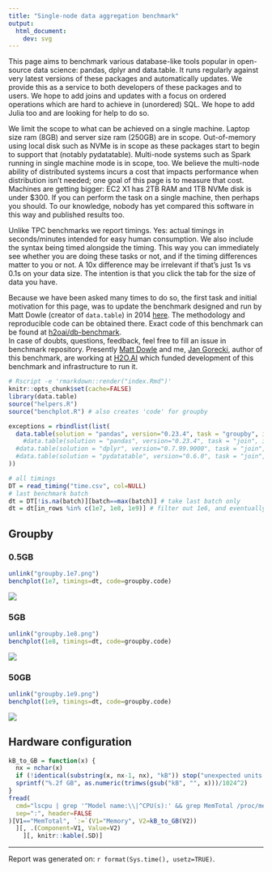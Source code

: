 ```yaml
---
title: "Single-node data aggregation benchmark"
output:
  html_document:
    dev: svg
---
```


This page aims to benchmark various database-like tools popular in open-source data science: pandas, dplyr and data.table. It runs regularly against very latest versions of these packages and automatically updates. We provide this as a service to both developers of these packages and to users. We hope to add joins and updates with a focus on ordered operations which are hard to achieve in (unordered) SQL. We hope to add Julia too and are looking for help to do so.

We limit the scope to what can be achieved on a single machine. Laptop size ram (8GB) and server size ram (250GB) are in scope. Out-of-memory using local disk such as NVMe is in scope as these packages start to begin to support that (notably pydatatable). Multi-node systems such as Spark running in single machine mode is in scope, too. We believe the multi-node ability of distributed systems incurs a cost that impacts performance when distribution isn't needed; one goal of this page is to measure that cost. Machines are getting bigger: EC2 X1 has 2TB RAM and 1TB NVMe disk is under $300. If you can perform the task on a single machine, then perhaps you should. To our knowledge, nobody has yet compared this software in this way and published results too.

Unlike TPC benchmarks we report timings. Yes: actual timings in seconds/minutes intended for easy human consumption. We also include the syntax being timed alongside the timing. This way you can immediately see whether you are doing these tasks or not, and if the timing differences matter to you or not. A 10x difference may be irrelevant if that's just 1s vs 0.1s on your data size. The intention is that you click the tab for the size of data you have.

Because we have been asked many times to do so, the first task and initial motivation for this page, was to update the benchmark designed and run by Matt Dowle (creator of `data.table`) in 2014 [here](https://github.com/Rdatatable/data.table/wiki/Benchmarks-%3A-Grouping). The methodology and reproducible code can be obtained there. Exact code of this benchmark can be found at [h2oai/db-benchmark](https://github.com/h2oai/db-benchmark).  
In case of doubts, questions, feedback, feel free to fill an issue in benchmark repository.
Presently [Matt Dowle](https://github.com/mattdowle) and me, [Jan Gorecki](https://github.com/jangorecki), author of this benchmark, are working at [H2O.AI](https://www.h2o.ai) which funded development of this benchmark and infrastructure to run it.

```r
# Rscript -e 'rmarkdown::render("index.Rmd")'
knitr::opts_chunk$set(cache=FALSE)
library(data.table)
source("helpers.R")
source("benchplot.R") # also creates 'code' for groupby
```

```r
exceptions = rbindlist(list(
  data.table(solution = "pandas", version="0.23.4", task = "groupby", in_rows = 1e9, data=c("G1_1e9_1e2.csv"), comment = "lack of memory to read csv")#,
    #data.table(solution = "pandas", version="0.23.4", task = "join", in_rows = 1e9, data=c("X1e9_2c.csv-Y1e9_2c.csv"), comment = "lack of memory"),
  #data.table(solution = "dplyr", version="0.7.99.9000", task = "join", in_rows = 1e9, data=c("X1e9_2c.csv-Y1e9_2c.csv"), comment = "Cannot allocate memory"),
  #data.table(solution = "pydatatable", version="0.6.0", task = "join", in_rows = c(1e7,1e8,1e9), data=c("X1e7_2c.csv-Y1e7_2c.csv","X1e8_2c.csv-Y1e8_2c.csv","X1e9_2c.csv-Y1e9_2c.csv"), comment = "not yet implemented")
))
```

```r
# all timings
DT = read_timing("time.csv", col=NULL)
# last benchmark batch
dt = DT[!is.na(batch)][batch==max(batch)] # take last batch only
dt = dt[in_rows %in% c(1e7, 1e8, 1e9)] # filter out 1e6, and eventually others
```

## Groupby {.tabset .tabset-fade .tabset-pills}

### 0.5GB

```r
unlink("groupby.1e7.png")
benchplot(1e7, timings=dt, code=groupby.code)
```
![](groupby.1e7.png)

### 5GB

```r
unlink("groupby.1e8.png")
benchplot(1e8, timings=dt, code=groupby.code)
```
![](groupby.1e8.png)

### 50GB {.active}

```r
unlink("groupby.1e9.png")
benchplot(1e9, timings=dt, code=groupby.code)
```
![](groupby.1e9.png)

## Hardware configuration

```r
kB_to_GB = function(x) {
  nx = nchar(x)
  if (!identical(substring(x, nx-1, nx), "kB")) stop("unexpected units of memory returned from 'grep MemTotal /proc/meminfo', expects 'kB'")
  sprintf("%.2f GB", as.numeric(trimws(gsub("kB", "", x)))/1024^2)
}
fread(
  cmd="lscpu | grep '^Model name:\\|^CPU(s):' && grep MemTotal /proc/meminfo",
  sep=":", header=FALSE
)[V1=="MemTotal", `:=`(V1="Memory", V2=kB_to_GB(V2))
  ][, .(Component=V1, Value=V2)
    ][, knitr::kable(.SD)]
```

------

Report was generated on: `r format(Sys.time(), usetz=TRUE)`.
